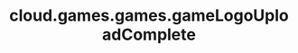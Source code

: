 ---
title: "cloud.games.games.gameLogoUploadComplete"
openapi: "POST /games/{game_id}/logo-upload/{upload_id}/complete"
---